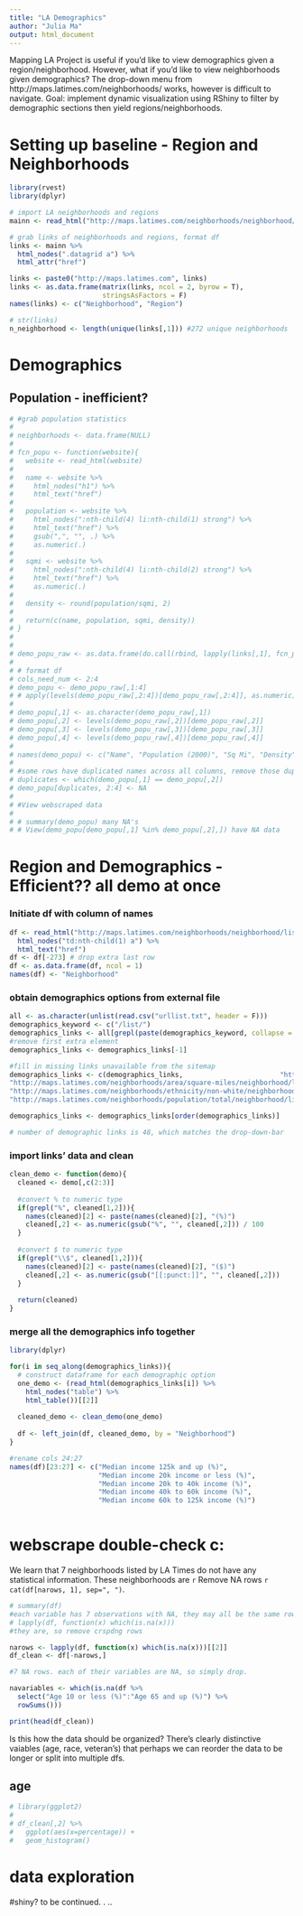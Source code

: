 ```yaml
---
title: "LA Demographics"
author: "Julia Ma"
output: html_document
---
```


Mapping LA Project is useful if you'd like to view demographics given a region/neighborhood. However, what if you'd like to view neighborhoods given demographics? The drop-down menu from http://maps.latimes.com/neighborhoods/ works, however is difficult to navigate. Goal: implement dynamic visualization using RShiny to filter by demographic sections then yield regions/neighborhoods.

# Setting up baseline - Region and Neighborhoods

```r
library(rvest)
library(dplyr)

# import LA neighborhoods and regions
mainn <- read_html("http://maps.latimes.com/neighborhoods/neighborhood/list/")

# grab links of neighborhoods and regions, format df
links <- mainn %>% 
  html_nodes(".datagrid a") %>% 
  html_attr("href")

links <- paste0("http://maps.latimes.com", links)
links <- as.data.frame(matrix(links, ncol = 2, byrow = T), 
                       stringsAsFactors = F)
names(links) <- c("Neighborhood", "Region")

# str(links)
n_neighborhood <- length(unique(links[,1])) #272 unique neighborhoods

```


# Demographics

## Population - inefficient?

```r
# #grab population statistics
# 
# neighborhoods <- data.frame(NULL)
# 
# fcn_popu <- function(website){
#   website <- read_html(website)
#   
#   name <- website %>% 
#     html_nodes("h1") %>% 
#     html_text("href")
# 
#   population <- website %>%
#     html_nodes(":nth-child(4) li:nth-child(1) strong") %>%
#     html_text("href") %>%
#     gsub(",", "", .) %>%
#     as.numeric(.)
# 
#   sqmi <- website %>%
#     html_nodes(":nth-child(4) li:nth-child(2) strong") %>%
#     html_text("href") %>%
#     as.numeric(.)
# 
#   density <- round(population/sqmi, 2)
# 
#   return(c(name, population, sqmi, density))
# }
# 
# 
# demo_popu_raw <- as.data.frame(do.call(rbind, lapply(links[,1], fcn_popu)), ncol = 4)
# 
# # format df
# cols_need_num <- 2:4
# demo_popu <- demo_popu_raw[,1:4]
# # apply(levels(demo_popu_raw[,2:4])[demo_popu_raw[,2:4]], as.numeric) -- couldn't use apply over mutiple cols??
# 
# demo_popu[,1] <- as.character(demo_popu_raw[,1])
# demo_popu[,2] <- levels(demo_popu_raw[,2])[demo_popu_raw[,2]]
# demo_popu[,3] <- levels(demo_popu_raw[,3])[demo_popu_raw[,3]]
# demo_popu[,4] <- levels(demo_popu_raw[,4])[demo_popu_raw[,4]]
# 
# names(demo_popu) <- c("Name", "Population (2000)", "Sq Mi", "Density")
# 
# #some rows have duplicated names across all columns, remove those duplicates
# duplicates <- which(demo_popu[,1] == demo_popu[,2])
# demo_popu[duplicates, 2:4] <- NA
# 
# #View webscraped data
# 
# # summary(demo_popu) many NA's
# # View(demo_popu[demo_popu[,1] %in% demo_popu[,2],]) have NA data
```


# Region and Demographics - Efficient?? all demo at once

###  Initiate df with column of names

```r
df <- read_html("http://maps.latimes.com/neighborhoods/neighborhood/list/") %>% 
  html_nodes("td:nth-child(1) a") %>% 
  html_text("href")
df <- df[-273] # drop extra last row
df <- as.data.frame(df, ncol = 1)
names(df) <- "Neighborhood"
```

### obtain demographics options from external file
```r
all <- as.character(unlist(read.csv("urllist.txt", header = F)))
demographics_keyword <- c("/list/")
demographics_links <- all[grepl(paste(demographics_keyword, collapse = "|"), all)]
#remove first extra element
demographics_links <- demographics_links[-1] 

#fill in missing links unavailable from the sitemap
demographics_links <- c(demographics_links,                        "http://maps.latimes.com/neighborhoods/owners/neighborhood/list/", "http://maps.latimes.com/neighborhoods/renters/neighborhood/list/",
"http://maps.latimes.com/neighborhoods/area/square-miles/neighborhood/list/", 
"http://maps.latimes.com/neighborhoods/ethnicity/non-white/neighborhood/list/", 
"http://maps.latimes.com/neighborhoods/population/total/neighborhood/list/")

demographics_links <- demographics_links[order(demographics_links)]

# number of demographic links is 48, which matches the drop-down-bar
```

### import links' data and clean
```r
clean_demo <- function(demo){
  cleaned <- demo[,c(2:3)]
  
  #convert % to numeric type
  if(grepl("%", cleaned[1,2])){
    names(cleaned)[2] <- paste(names(cleaned)[2], "(%)")  
    cleaned[,2] <- as.numeric(gsub("%", "", cleaned[,2])) / 100
  }
    
  #convert $ to numeric type
  if(grepl("\\$", cleaned[1,2])){
    names(cleaned)[2] <- paste(names(cleaned)[2], "($)")  
    cleaned[,2] <- as.numeric(gsub("[[:punct:]]", "", cleaned[,2]))
  }
  
  return(cleaned)
}
```  

### merge all the demographics info together

```r
library(dplyr)

for(i in seq_along(demographics_links)){
  # construct dataframe for each demographic option
  one_demo <- (read_html(demographics_links[i]) %>% 
    html_nodes("table") %>% 
    html_table())[[2]]
  
  cleaned_demo <- clean_demo(one_demo)
  
  df <- left_join(df, cleaned_demo, by = "Neighborhood")
}

#rename cols 24:27
names(df)[23:27] <- c("Median income 125k and up (%)", 
                      "Median income 20k income or less (%)", 
                      "Median income 20k to 40k income (%)", 
                      "Median income 40k to 60k income (%)", 
                      "Median income 60k to 125k income (%)")
  
```


# webscrape double-check c:

We learn that 7 neighborhoods listed by LA Times do not have any statistical information. These neighborhoods are `r `
Remove NA rows `r cat(df[narows, 1], sep=", ")`.

```r
# summary(df)
#each variable has 7 observations with NA, they may all be the same rows.
# lapply(df, function(x) which(is.na(x)))
#they are, so remove crspdng rows

narows <- lapply(df, function(x) which(is.na(x)))[[2]]
df_clean <- df[-narows,]

#7 NA rows. each of their variables are NA, so simply drop.

navariables <- which(is.na(df %>% 
  select("Age 10 or less (%)":"Age 65 and up (%)") %>% 
  rowSums()))

print(head(df_clean))
```

Is this how the data should be organized? There's clearly distinctive vaiables (age, race, veteran's) that perhaps we can reorder the data to be longer or split into multiple dfs.

## age


```r
# library(ggplot2)
# 
# df_clean[,2] %>% 
#   ggplot(aes(x=percentage)) +
#   geom_histogram()


```

# data exploration


#shiny? to be continued. . .. 
```r

```
